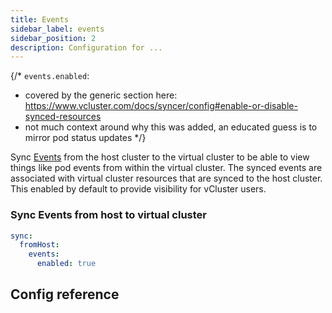 ```yaml
---
title: Events
sidebar_label: events
sidebar_position: 2
description: Configuration for ...
---
```



{/*
`events.enabled`:
- covered by the generic section here: https://www.vcluster.com/docs/syncer/config#enable-or-disable-synced-resources
- not much context around why this was added, an educated guess is to mirror pod status updates
*/}

Sync [Events](https://kubernetes.io/docs/reference/kubernetes-api/cluster-resources/event-v1/) from the host cluster to the virtual cluster to be able to view things like pod events from within the virtual cluster. The synced events are associated with virtual cluster resources that are synced to the host cluster. This enabled by default to provide visibility for vCluster users.

### Sync Events from host to virtual cluster

```YAML
sync:
  fromHost:
    events:
      enabled: true
```

## Config reference

<EnableSwitch/>
